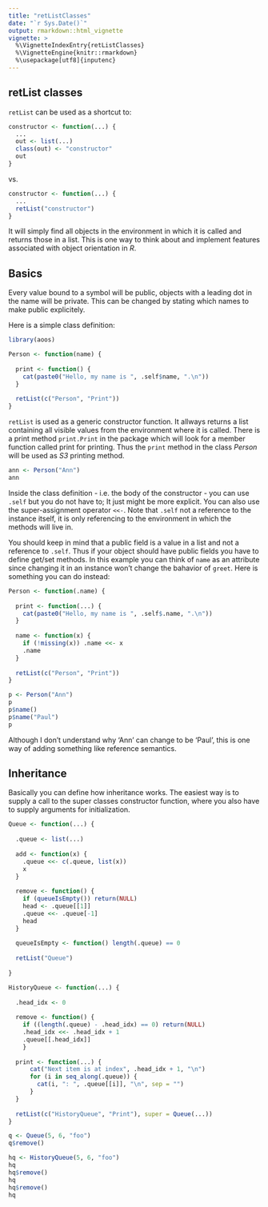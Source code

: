 ```yaml
---
title: "retListClasses"
date: "`r Sys.Date()`"
output: rmarkdown::html_vignette
vignette: >
  %\VignetteIndexEntry{retListClasses}
  %\VignetteEngine{knitr::rmarkdown}
  %\usepackage[utf8]{inputenc}
---
```


## retList classes

`retList` can be used as a shortcut to:

```r
constructor <- function(...) {
  ...
  out <- list(...)
  class(out) <- "constructor"
  out
}
```

vs. 

```r
constructor <- function(...) {
  ...
  retList("constructor")
}
```

It will simply find all objects in the environment in which it is called and returns those in a list. This is one way to think about and implement features associated with object orientation in *R*.

## Basics

Every value bound to a symbol will be public, objects with a leading dot in the name will be private. This can be changed by stating which names to make public explicitely. 

Here is a simple class definition: 

```r
library(aoos)

Person <- function(name) {
  
  print <- function() {
    cat(paste0("Hello, my name is ", .self$name, ".\n"))
  }
  
  retList(c("Person", "Print"))
}
```

`retList` is used as a generic constructor function. It allways returns a list containing all visible values from the environment where it is called. There is a print method `print.Print` in the package which will look for a member function called print for printing. Thus the `print` method in the class *Person* will be used as *S3* printing method.

```r
ann <- Person("Ann")
ann
```

Inside the class definition - i.e. the body of the constructor - you can use `.self` but you do not have to; It just might be more explicit. You can also use the super-assignment operator `<<-`. Note that `.self` not a reference to the instance itself, it is only referencing to the environment in which the methods will live in.

You should keep in mind that a public field is a value in a list and not a reference to `.self`. Thus if your object should have public fields you have to define get/set methods. In this example you can think of `name` as an attribute since changing it in an instance won't change the bahavior of `greet`. Here is something you can do instead:

```r
Person <- function(.name) {
  
  print <- function(...) {
    cat(paste0("Hello, my name is ", .self$.name, ".\n"))
  }
  
  name <- function(x) {
    if (!missing(x)) .name <<- x
    .name
  }
  
  retList(c("Person", "Print"))
}

p <- Person("Ann")
p
p$name()
p$name("Paul")
p
```

Although I don't understand why 'Ann' can change to be 'Paul', this is one way of adding something like reference semantics.

## Inheritance

Basically you can define how inheritance works. The easiest way is to supply a call to the super classes constructor function, where you also have to supply arguments for initialization.

```r
Queue <- function(...) {
  
  .queue <- list(...)
  
  add <- function(x) {
    .queue <<- c(.queue, list(x))
    x
  }
  
  remove <- function() {
    if (queueIsEmpty()) return(NULL)
    head <- .queue[[1]]
    .queue <<- .queue[-1]
    head
  }
  
  queueIsEmpty <- function() length(.queue) == 0
  
  retList("Queue")
  
}

HistoryQueue <- function(...) {
  
  .head_idx <- 0
  
  remove <- function() {
    if ((length(.queue) - .head_idx) == 0) return(NULL)
    .head_idx <<- .head_idx + 1
    .queue[[.head_idx]]
    }
  
  print <- function(...) {
      cat("Next item is at index", .head_idx + 1, "\n")
      for (i in seq_along(.queue)) {
        cat(i, ": ", .queue[[i]], "\n", sep = "")
      }
  }
  
  retList(c("HistoryQueue", "Print"), super = Queue(...))
}

q <- Queue(5, 6, "foo")
q$remove()

hq <- HistoryQueue(5, 6, "foo")
hq
hq$remove()
hq
hq$remove()
hq
```

